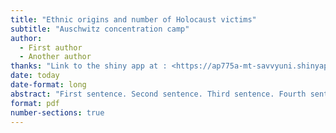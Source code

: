 ```yaml
---
title: "Ethnic origins and number of Holocaust victims"
subtitle: "Auschwitz concentration camp"
author: 
  - First author
  - Another author
thanks: "Link to the shiny app at : <https://ap775a-mt-savvyuni.shinyapps.io/Auschwitz_concentration_camp/>. Code and data are available at: <https://github.com/SavvyUni-MT/camp.git>."
date: today
date-format: long
abstract: "First sentence. Second sentence. Third sentence. Fourth sentence."
format: pdf
number-sections: true
---
```







